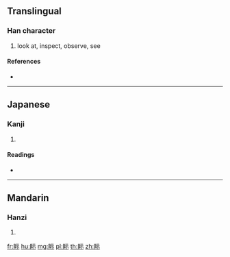 {{character info/new}}
==Translingual==

===Han character===
{{Han char|rn=109|rad=目|as=05|sn=10|four=|canj=BUMMF}}

# look at, inspect, observe, see

====References====
* {{Han ref|kx=0803.180|dkj=23213|hdz=42479.020|uh=770E|ud=30478}}

----

==Japanese==

===Kanji===
{{ja-kanji|grade=|rs=目05}}

# {{defn|lang=ja|sort=目05}}

====Readings====
* {{ja-readings|on=[[し]] (shi), [[じ]] (ji)|kun=[[みる]] (miru)|nanori=}}

----

==Mandarin==

===Hanzi===
{{cmn-hanzi|pin=[[shì]] ([[shi4]])|wg=shih<sup>4</sup>}}

# {{defn|lang=cmn|sort=目05}}

[[fr:眎]]
[[hu:眎]]
[[mg:眎]]
[[pl:眎]]
[[th:眎]]
[[zh:眎]]